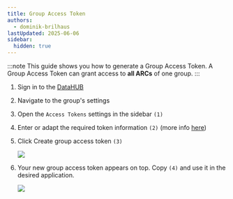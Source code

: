 ```yaml
---
title: Group Access Token 
authors:
  - dominik-brilhaus
lastUpdated: 2025-06-06
sidebar:
  hidden: true
---
```



:::note
This guide shows you how to generate a Group Access Token.
A Group Access Token can grant access to **all ARCs** of one group.
:::

<Steps>

1. Sign in to the [DataHUB](https://git.nfdi4plants.org/)
2. Navigate to the group's settings
2. Open the `Access Tokens` settings in the sidebar `(1)`
3. Enter or adapt the required token information `(2)` (more info [here](/nfdi4plants.knowledgebase/datahub/access-tokens#token-information))
4. Click <btn>Create group access token</btn> `(3)`

    ![](@images/datahub/access-tokens/datahub-access-token-group-01.drawio.png)

5. Your new group access token appears on top. Copy `(4)` and use it in the desired application.

    ![](@images/datahub/access-tokens/datahub-access-token-group-02.drawio.png)

</Steps>
